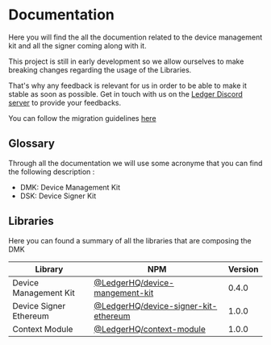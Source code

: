 
# Documentation

Here you will find the all the documention related to the device management kit and all the signer coming along with it.

<Callout type="warning" emoji="⚠️">
  This project is still in early development so we allow ourselves to make
  breaking changes regarding the usage of the Libraries.

That's why any feedback is relevant for us in order to be able to make it stable as soon as
possible. Get in touch with us on the [Ledger Discord
server](https://developers.ledger.com/discord/) to provide your feedbacks.

You can follow the migration guidelines [here](./migrations/)

</Callout>

## Glossary

Through all the documentation we will use some acronyme that you can find the following description :

- DMK: Device Management Kit
- DSK: Device Signer Kit

## Libraries

Here you can found a summary of all the libraries that are composing the DMK

| Library                | NPM                                                                                                        | Version |
| ---------------------- | ---------------------------------------------------------------------------------------------------------- | ------- |
| Device Management Kit  | [@LedgerHQ/device-mangement-kit](https://www.npmjs.com/package/@ledgerhq/device-management-kit)            | 0.4.0   |
| Device Signer Ethereum | [@LedgerHQ/device-signer-kit-ethereum](https://www.npmjs.com/package/@ledgerhq/device-signer-kit-ethereum) | 1.0.0   |
| Context Module         | [@LedgerHQ/context-module](https://www.npmjs.com/package/@ledgerhq/context-module)                         | 1.0.0   |
